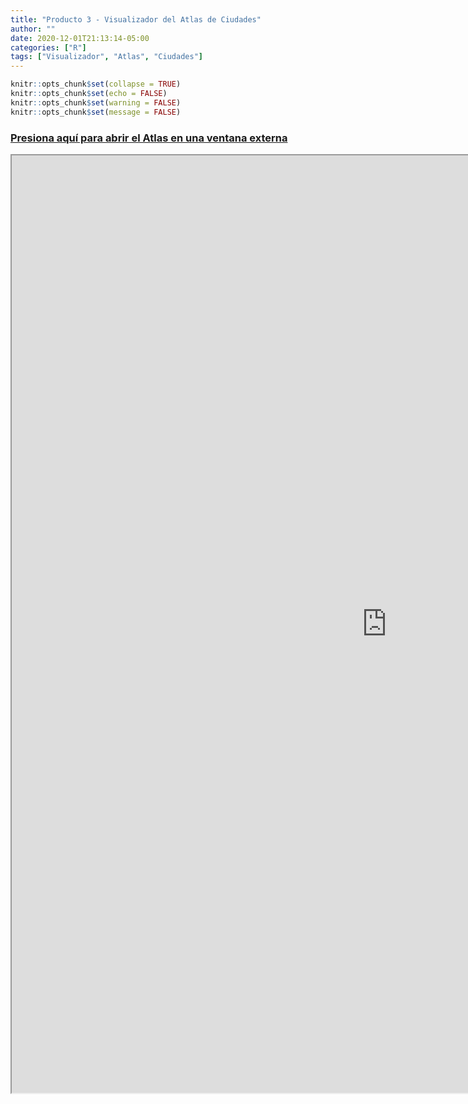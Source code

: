 ```yaml
---
title: "Producto 3 - Visualizador del Atlas de Ciudades"
author: ""
date: 2020-12-01T21:13:14-05:00
categories: ["R"]
tags: ["Visualizador", "Atlas", "Ciudades"]
---
```


```r
knitr::opts_chunk$set(collapse = TRUE)
knitr::opts_chunk$set(echo = FALSE)
knitr::opts_chunk$set(warning = FALSE)
knitr::opts_chunk$set(message = FALSE)
```

<h3>
<b>
[Presiona aquí para abrir el Atlas en una ventana externa](https://srgmld.github.io/propuesta_vis/)
</b>
</h3>


<iframe src = "https://srgmld.github.io/propuesta_vis/" height = 1500px width = 1200px />

